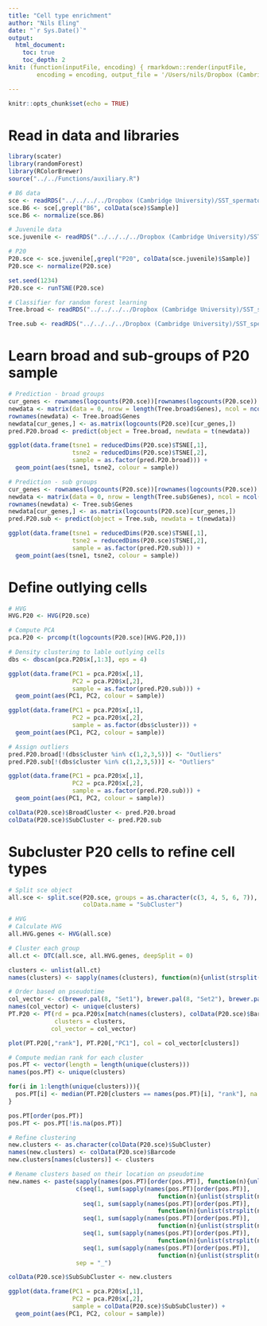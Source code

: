 ```yaml
---
title: "Cell type enrichment"
author: "Nils Eling"
date: "`r Sys.Date()`"
output: 
  html_document:
    toc: true
    toc_depth: 2
knit: (function(inputFile, encoding) { rmarkdown::render(inputFile, 
        encoding = encoding, output_file = '/Users/nils/Dropbox (Cambridge University)/SST_spermatocytes/Analysis/10X/Preprocessing/CellTypeIdentification/Enrichment') })

---
```


```r
knitr::opts_chunk$set(echo = TRUE)
```

# Read in data and libraries

```r
library(scater)
library(randomForest)
library(RColorBrewer)
source("../../Functions/auxiliary.R")

# B6 data
sce <- readRDS("../../../../Dropbox (Cambridge University)/SST_spermatocytes/Analysis/data/10X_data/SCE_all.rds")
sce.B6 <- sce[,grepl("B6", colData(sce)$Sample)]
sce.B6 <- normalize(sce.B6)

# Juvenile data
sce.juvenile <- readRDS("../../../../Dropbox (Cambridge University)/SST_spermatocytes/Analysis/data/10X_data/SCE_juvenile.rds")

# P20 
P20.sce <- sce.juvenile[,grepl("P20", colData(sce.juvenile)$Sample)]
P20.sce <- normalize(P20.sce)

set.seed(1234)
P20.sce <- runTSNE(P20.sce)

# Classifier for random forest learning
Tree.broad <- readRDS("../../../../Dropbox (Cambridge University)/SST_spermatocytes/Analysis/data/10X_data/Tree_broad_B6.rds")

Tree.sub <- readRDS("../../../../Dropbox (Cambridge University)/SST_spermatocytes/Analysis/data/10X_data/Tree_sub_B6.rds")
```

# Learn broad and sub-groups of P20 sample

```r
# Prediction - broad groups
cur_genes <- rownames(logcounts(P20.sce))[rownames(logcounts(P20.sce)) %in% Tree.broad$Genes]
newdata <- matrix(data = 0, nrow = length(Tree.broad$Genes), ncol = ncol(P20.sce))
rownames(newdata) <- Tree.broad$Genes
newdata[cur_genes,] <- as.matrix(logcounts(P20.sce)[cur_genes,])
pred.P20.broad <- predict(object = Tree.broad, newdata = t(newdata))

ggplot(data.frame(tsne1 = reducedDims(P20.sce)$TSNE[,1],
                  tsne2 = reducedDims(P20.sce)$TSNE[,2],
                  sample = as.factor(pred.P20.broad))) +
  geom_point(aes(tsne1, tsne2, colour = sample)) 

# Prediction - sub groups
cur_genes <- rownames(logcounts(P20.sce))[rownames(logcounts(P20.sce)) %in% Tree.sub$Genes]
newdata <- matrix(data = 0, nrow = length(Tree.sub$Genes), ncol = ncol(P20.sce))
rownames(newdata) <- Tree.sub$Genes
newdata[cur_genes,] <- as.matrix(logcounts(P20.sce)[cur_genes,])
pred.P20.sub <- predict(object = Tree.sub, newdata = t(newdata))

ggplot(data.frame(tsne1 = reducedDims(P20.sce)$TSNE[,1],
                  tsne2 = reducedDims(P20.sce)$TSNE[,2],
                  sample = as.factor(pred.P20.sub))) +
  geom_point(aes(tsne1, tsne2, colour = sample)) 
```

# Define outlying cells

```r
# HVG 
HVG.P20 <- HVG(P20.sce)

# Compute PCA
pca.P20 <- prcomp(t(logcounts(P20.sce)[HVG.P20,]))

# Density clustering to lable outlying cells
dbs <- dbscan(pca.P20$x[,1:3], eps = 4)

ggplot(data.frame(PC1 = pca.P20$x[,1],
                  PC2 = pca.P20$x[,2],
                  sample = as.factor(pred.P20.sub))) +
  geom_point(aes(PC1, PC2, colour = sample)) 

ggplot(data.frame(PC1 = pca.P20$x[,1],
                  PC2 = pca.P20$x[,2],
                  sample = as.factor(dbs$cluster))) +
  geom_point(aes(PC1, PC2, colour = sample)) 

# Assign outliers
pred.P20.broad[!(dbs$cluster %in% c(1,2,3,5))] <- "Outliers"
pred.P20.sub[!(dbs$cluster %in% c(1,2,3,5))] <- "Outliers"

ggplot(data.frame(PC1 = pca.P20$x[,1],
                  PC2 = pca.P20$x[,2],
                  sample = as.factor(pred.P20.sub))) +
  geom_point(aes(PC1, PC2, colour = sample))

colData(P20.sce)$BroadCluster <- pred.P20.broad
colData(P20.sce)$SubCluster <- pred.P20.sub
```

# Subcluster P20 cells to refine cell types

```r
# Split sce object
all.sce <- split.sce(P20.sce, groups = as.character(c(3, 4, 5, 6, 7)), 
                     colData.name = "SubCluster")

# HVG
# Calculate HVG
all.HVG.genes <- HVG(all.sce)

# Cluster each group
all.ct <- DTC(all.sce, all.HVG.genes, deepSplit = 0)

clusters <- unlist(all.ct)
names(clusters) <- sapply(names(clusters), function(n){unlist(strsplit(n, "\\."))[2]})

# Order based on pseudotime
col_vector <- c(brewer.pal(8, "Set1"), brewer.pal(8, "Set2"), brewer.pal(12, "Set3"))
names(col_vector) <- unique(clusters)
PT.P20 <- PT(rd = pca.P20$x[match(names(clusters), colData(P20.sce)$Barcode),1:3], 
             clusters = clusters,
            col_vector = col_vector)

plot(PT.P20[,"rank"], PT.P20[,"PC1"], col = col_vector[clusters])

# Compute median rank for each cluster
pos.PT <- vector(length = length(unique(clusters)))
names(pos.PT) <- unique(clusters)

for(i in 1:length(unique(clusters))){
  pos.PT[i] <- median(PT.P20[clusters == names(pos.PT)[i], "rank"], na.rm = TRUE)
}

pos.PT[order(pos.PT)]
pos.PT <- pos.PT[!is.na(pos.PT)]

# Refine clustering 
new.clusters <- as.character(colData(P20.sce)$SubCluster)
names(new.clusters) <- colData(P20.sce)$Barcode
new.clusters[names(clusters)] <- clusters

# Rename clusters based on their location on pseudotime
new.names <- paste(sapply(names(pos.PT)[order(pos.PT)], function(n){unlist(strsplit(n, "_"))[1]}),
                   c(seq(1, sum(sapply(names(pos.PT)[order(pos.PT)],
                                          function(n){unlist(strsplit(n, "_"))[1]}) == "3"), 1),
                     seq(1, sum(sapply(names(pos.PT)[order(pos.PT)],
                                          function(n){unlist(strsplit(n, "_"))[1]}) == "4"), 1),
                     seq(1, sum(sapply(names(pos.PT)[order(pos.PT)],
                                          function(n){unlist(strsplit(n, "_"))[1]}) == "5"), 1),
                     seq(1, sum(sapply(names(pos.PT)[order(pos.PT)],
                                          function(n){unlist(strsplit(n, "_"))[1]}) == "6"), 1),
                     seq(1, sum(sapply(names(pos.PT)[order(pos.PT)],
                                          function(n){unlist(strsplit(n, "_"))[1]}) == "7"), 1)),
                   sep = "_")

colData(P20.sce)$SubSubCluster <- new.clusters

ggplot(data.frame(PC1 = pca.P20$x[,1],
                  PC2 = pca.P20$x[,2],
                  sample = colData(P20.sce)$SubSubCluster)) +
  geom_point(aes(PC1, PC2, colour = sample))
```